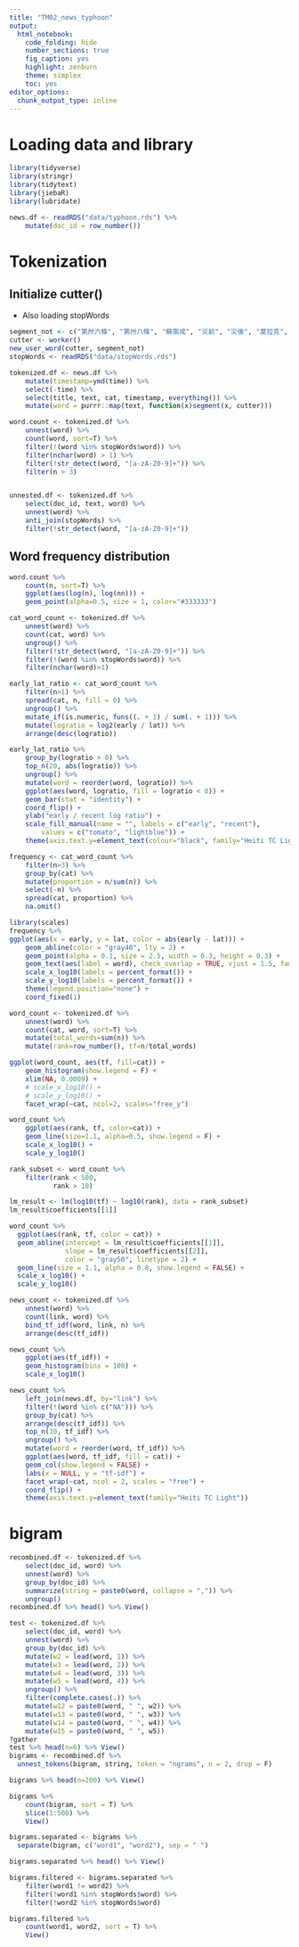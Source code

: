 ```yaml
---
title: "TM02_news_typhoon"
output: 
  html_notebook: 
    code_folding: hide
    number_sections: true
    fig_caption: yes
    highlight: zenburn
    theme: simplex
    toc: yes
editor_options: 
  chunk_output_type: inline
---
```


# Loading data and library
```r
library(tidyverse)
library(stringr)
library(tidytext)
library(jiebaR)
library(lubridate)
```
```r
news.df <- readRDS("data/typhoon.rds") %>%
    mutate(doc_id = row_number())
```


# Tokenization

## Initialize cutter()
* Also loading stopWords
```r
segment_not <- c("第卅六條", "第卅八條", "蘇南成", "災前", "災後", "莫拉克", "颱風", "應變中心", "停班停課", "停課", "停班", "停駛", "路樹", "里長", "賀伯", "採收", "菜價", "蘇迪", "受災戶", "颱風警報", "韋恩", "台東縣", "馬總統", "豪大雨", "梅姬", "台東", "台北市政府", "工務段", "漂流木", "陳菊", "台南縣", "卡玫基", "魚塭", "救助金", "陳情", "全省", "強颱", "中颱", "輕颱", "小林村", "野溪", "蚵民", "農委會", "來襲", "中油公司", "蔣總統經國", "颱風天")
cutter <- worker()
new_user_word(cutter, segment_not)
stopWords <- readRDS("data/stopWords.rds")
```

```r
tokenized.df <- news.df %>%
    mutate(timestamp=ymd(time)) %>%
    select(-time) %>%
    select(title, text, cat, timestamp, everything()) %>%
    mutate(word = purrr::map(text, function(x)segment(x, cutter)))
```

```r
word.count <- tokenized.df %>%
    unnest(word) %>%
    count(word, sort=T) %>%
    filter(!(word %in% stopWords$word)) %>%
    filter(nchar(word) > 1) %>%
    filter(!str_detect(word, "[a-zA-Z0-9]+")) %>%
    filter(n > 3)


unnested.df <- tokenized.df %>%
    select(doc_id, text, word) %>%
    unnest(word) %>%
    anti_join(stopWords) %>%
    filter(!str_detect(word, "[a-zA-Z0-9]+"))

```

## Word frequency distribution

```r
word.count %>%
    count(n, sort=T) %>%
    ggplot(aes(log(n), log(nn))) + 
    geom_point(alpha=0.5, size = 1, color="#333333")
```



```r
cat_word_count <- tokenized.df %>%
    unnest(word) %>%
    count(cat, word) %>%
    ungroup() %>%
    filter(!str_detect(word, "[a-zA-Z0-9]+")) %>%
	filter(!(word %in% stopWords$word)) %>%
    filter(nchar(word)>1)
```

```r
early_lat_ratio <- cat_word_count %>%
	filter(n>1) %>%
	spread(cat, n, fill = 0) %>%
	ungroup() %>%
    mutate_if(is.numeric, funs((. + 1) / sum(. + 1))) %>%
	mutate(logratio = log2(early / lat)) %>%
	arrange(desc(logratio))
```


```r
early_lat_ratio %>%
	group_by(logratio > 0) %>%
	top_n(20, abs(logratio)) %>%
	ungroup() %>%
	mutate(word = reorder(word, logratio)) %>%
	ggplot(aes(word, logratio, fill = logratio < 0)) +
	geom_bar(stat = "identity") +
	coord_flip() +
	ylab("early / recent log ratio") +
	scale_fill_manual(name = "", labels = c("early", "recent"),
		values = c("tomato", "lightblue")) +
	theme(axis.text.y=element_text(colour="black", family="Heiti TC Light"))

```

```r
frequency <- cat_word_count %>%
    filter(n>3) %>%
    group_by(cat) %>%
    mutate(proportion = n/sum(n)) %>%
    select(-n) %>%
    spread(cat, proportion) %>%
    na.omit()
```

```r
library(scales)
frequency %>%
ggplot(aes(x = early, y = lat, color = abs(early - lat))) + 
    geom_abline(color = "gray40", lty = 2) +
    geom_point(alpha = 0.1, size = 2.5, width = 0.3, height = 0.3) + 
    geom_text(aes(label = word), check_overlap = TRUE, vjust = 1.5, family="Heiti TC Light") +
    scale_x_log10(labels = percent_format()) +
    scale_y_log10(labels = percent_format()) +
    theme(legend.position="none") + 
    coord_fixed(1)
```

```r
word_count <- tokenized.df %>%
    unnest(word) %>%
    count(cat, word, sort=T) %>%
    mutate(total_words=sum(n)) %>%
    mutate(rank=row_number(), tf=n/total_words)
```

```r
ggplot(word_count, aes(tf, fill=cat)) + 
    geom_histogram(show.legend = F) + 
    xlim(NA, 0.0009) + 
    # scale_x_log10() + 
    # scale_y_log10() + 
    facet_wrap(~cat, ncol=2, scales="free_y")
```

```r
word_count %>%
    ggplot(aes(rank, tf, color=cat)) + 
    geom_line(size=1.1, alpha=0.5, show.legend = F) + 
    scale_x_log10() + 
    scale_y_log10()
```
```r
rank_subset <- word_count %>%
    filter(rank < 500,
           rank > 10)

lm_result <- lm(log10(tf) ~ log10(rank), data = rank_subset)
lm_result$coefficients[[1]]
```
```r
word_count %>% 
  ggplot(aes(rank, tf, color = cat)) + 
  geom_abline(intercept = lm_result$coefficients[[1]], 
              slope = lm_result$coefficients[[2]], 
              color = "gray50", linetype = 2) +
  geom_line(size = 1.1, alpha = 0.8, show.legend = FALSE) + 
  scale_x_log10() +
  scale_y_log10()
```
```r
news_count <- tokenized.df %>%
    unnest(word) %>%
    count(link, word) %>%
    bind_tf_idf(word, link, n) %>%
    arrange(desc(tf_idf))

news_count %>%
    ggplot(aes(tf_idf)) +
    geom_histogram(bins = 100) + 
    scale_x_log10()

```


```r
news_count %>%
    left_join(news.df, by="link") %>%
    filter(!(word %in% c("NA"))) %>%
    group_by(cat) %>%
    arrange(desc(tf_idf)) %>%
    top_n(30, tf_idf) %>%
    ungroup() %>%
    mutate(word = reorder(word, tf_idf)) %>%
    ggplot(aes(word, tf_idf, fill = cat)) +
    geom_col(show.legend = FALSE) +
    labs(x = NULL, y = "tf-idf") +
    facet_wrap(~cat, ncol = 2, scales = "free") +
    coord_flip() + 
    theme(axis.text.y=element_text(family="Heiti TC Light"))
```

# bigram

```r
recombined.df <- tokenized.df %>%
    select(doc_id, word) %>%
    unnest(word) %>%
    group_by(doc_id) %>%
    summarize(string = paste0(word, collapse = ",")) %>%
    ungroup()
recombined.df %>% head() %>% View()

test <- tokenized.df %>%
    select(doc_id, word) %>%
    unnest(word) %>%
    group_by(doc_id) %>%
    mutate(w2 = lead(word, 1)) %>%
    mutate(w3 = lead(word, 2)) %>%
    mutate(w4 = lead(word, 3)) %>%
    mutate(w5 = lead(word, 4)) %>%
    ungroup() %>%
    filter(complete.cases(.)) %>%
    mutate(w12 = paste0(word, " ", w2)) %>%
    mutate(w13 = paste0(word, " ", w3)) %>%
    mutate(w14 = paste0(word, " ", w4)) %>%
    mutate(w15 = paste0(word, " ", w5))
?gather
test %>% head(n=6) %>% View()
bigrams <- recombined.df %>%
  unnest_tokens(bigram, string, token = "ngrams", n = 2, drop = F)

bigrams %>% head(n=200) %>% View()

bigrams %>%
    count(bigram, sort = T) %>% 
    slice(1:500) %>%
    View()

bigrams.separated <- bigrams %>%
  separate(bigram, c("word1", "word2"), sep = " ")

bigrams.separated %>% head() %>% View()

bigrams.filtered <- bigrams.separated %>%
    filter(word1 != word2) %>%
    filter(!word1 %in% stopWords$word) %>%
    filter(!word2 %in% stopWords$word)

bigrams.filtered %>%
    count(word1, word2, sort = T) %>%
    View()
```

